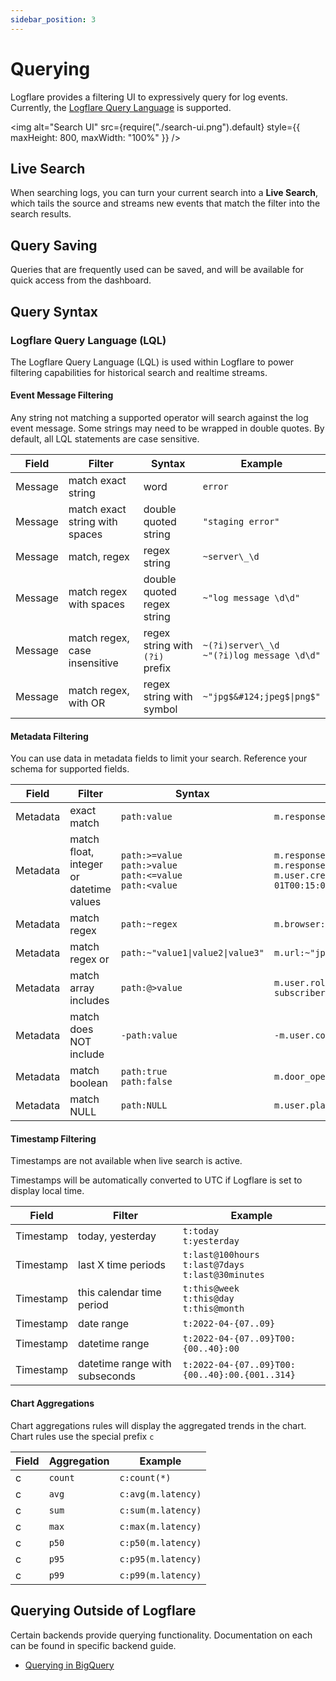```yaml
---
sidebar_position: 3
---
```



# Querying

Logflare provides a filtering UI to expressively query for log events. Currently, the [Logflare Query Language](#logflare-query-language) is supported.

<img
  alt="Search UI"
  src={require("./search-ui.png").default}
  style={{ maxHeight: 800, maxWidth: "100%" }}
/>

## Live Search

When searching logs, you can turn your current search into a **Live Search**, which tails the source and streams new events that match the filter into the search results.

## Query Saving

Queries that are frequently used can be saved, and will be available for quick access from the dashboard.

## Query Syntax

### Logflare Query Language (LQL)

The Logflare Query Language (LQL) is used within Logflare to power filtering capabilities for historical search and realtime streams.

#### Event Message Filtering

Any string not matching a supported operator will search against the log event message. Some strings may need to be wrapped in double quotes. By default, all LQL statements are case sensitive.

| Field   | Filter                         | Syntax                          | Example                                           |
| ------- | ------------------------------ | ------------------------------- | ------------------------------------------------- |
| Message | match exact string             | word                            | `error`                                           |
| Message | match exact string with spaces | double quoted string            | `"staging error"`                                 |
| Message | match, regex                   | regex string                    | `~server\_\d`                                     |
| Message | match regex with spaces        | double quoted regex string      | `~"log message \d\d"`                             |
| Message | match regex, case insensitive  | regex string with `(?i)` prefix | `~(?i)server\_\d` <br/> `~"(?i)log message \d\d"` |
| Message | match regex, with OR           | regex string with symbol        | <code>~"jpg$&#124;jpeg$&#124;png$"</code>         |

#### Metadata Filtering

You can use data in metadata fields to limit your search. Reference your schema for supported fields.

| Field    | Filter                                  | Syntax                                                                      | Example                                                                                                           |
| -------- | --------------------------------------- | --------------------------------------------------------------------------- | ----------------------------------------------------------------------------------------------------------------- |
| Metadata | exact match                             | `path:value`                                                                | `m.response.status_code:500`                                                                                      |
| Metadata | match float, integer or datetime values | `path:>=value` <br/> `path:>value` <br/> `path:<=value` <br/> `path:<value` | `m.response.status_code:>300` <br/> `m.response.status_code:<=400` <br/> `m.user.created_at:>2019-07-01T00:15:00` |
| Metadata | match regex                             | `path:~regex`                                                               | `m.browser:~"Firefox 5\d"`                                                                                        |
| Metadata | match regex or                          | <code>path:~"value1&#124;value2&#124;value3"</code>                         | <code>m.url:~"jpg$&#124;jpeg$&#124;png$"</code>                                                                   |
| Metadata | match array includes                    | `path:@>value`                                                              | `m.user.roles:@>"new subscriber"`                                                                                 |
| Metadata | match does NOT include                  | `-path:value`                                                               | `-m.user.company:"My Company"`                                                                                    |
| Metadata | match boolean                           | `path:true` <br/> `path:false`                                              | `m.door_open:true`                                                                                                |
| Metadata | match NULL                              | `path:NULL`                                                                 | `m.user.plan:NULL`                                                                                                |

#### Timestamp Filtering

Timestamps are not available when live search is active.

Timestamps will be automatically converted to UTC if Logflare is set to display local time.

| Field     | Filter                         | Example                                                         |
| --------- | ------------------------------ | --------------------------------------------------------------- |
| Timestamp | today, yesterday               | `t:today` <br/> `t:yesterday`                                   |
| Timestamp | last X time periods            | `t:last@100hours` <br/> `t:last@7days` <br/> `t:last@30minutes` |
| Timestamp | this calendar time period      | `t:this@week` <br/> `t:this@day` <br/> `t:this@month`           |
| Timestamp | date range                     | `t:2022-04-{07..09}`                                            |
| Timestamp | datetime range                 | `t:2022-04-{07..09}T00:{00..40}:00`                             |
| Timestamp | datetime range with subseconds | `t:2022-04-{07..09}T00:{00..40}:00.{001..314}`                  |

#### Chart Aggregations

Chart aggregations rules will display the aggregated trends in the chart. Chart rules use the special prefix `c`

| Field | Aggregation | Example            |
| ----- | ----------- | ------------------ |
| c     | `count`     | `c:count(*)`       |
| c     | `avg`       | `c:avg(m.latency)` |
| c     | `sum`       | `c:sum(m.latency)` |
| c     | `max`       | `c:max(m.latency)` |
| c     | `p50`       | `c:p50(m.latency)` |
| c     | `p95`       | `c:p95(m.latency)` |
| c     | `p99`       | `c:p99(m.latency)` |

## Querying Outside of Logflare

Certain backends provide querying functionality. Documentation on each can be found in specific backend guide.

- [Querying in BigQuery](./backends/bigquery#querying)
